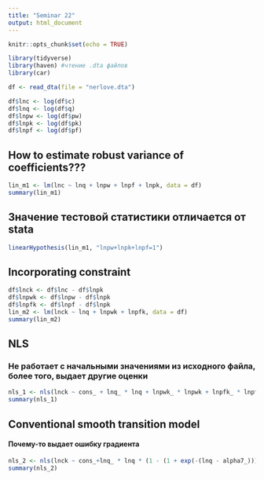 ```yaml
---
title: "Seminar 22"
output: html_document
---
```


```r
knitr::opts_chunk$set(echo = TRUE)
```

```r
library(tidyverse)
library(haven) #чтение .dta файлов
library(car)

df <- read_dta(file = "nerlove.dta")
```

```r
df$lnc <- log(df$c)
df$lnq <- log(df$q)
df$lnpw <- log(df$pw)
df$lnpk <- log(df$pk)
df$lnpf <- log(df$pf)
```

## How to estimate robust variance of coefficients???
```r
lin_m1 <- lm(lnc ~ lnq + lnpw + lnpf + lnpk, data = df)
summary(lin_m1)
```

## Значение тестовой статистики отличается от stata
```r
linearHypothesis(lin_m1, "lnpw+lnpk+lnpf=1")
```

## Incorporating constraint
```r
df$lnck <- df$lnc - df$lnpk
df$lnpwk <- df$lnpw - df$lnpk
df$lnpfk <- df$lnpf - df$lnpk
lin_m2 <- lm(lnck ~ lnq + lnpwk + lnpfk, data = df)
summary(lin_m2)
```

## NLS 
### Не работает с начальными значениями из исходного файла, более того, выдает другие оценки
```r
nls_1 <- nls(lnck ~ cons_ + lnq_ * lnq + lnpwk_ * lnpwk + lnpfk_ * lnpfk + alpha6_ * lnq * (1 + exp(-(lnq - alpha7_)))^(-1), data = df)
summary(nls_1)
```

## Conventional smooth transition model
#### Почему-то выдает ошибку градиента
```r
nls_2 <- nls(lnck ~ cons_+lnq_ * lnq * (1 - (1 + exp(-(lnq - alpha7_)))^(-1)) + lnpwk_ * lnpwk + lnpfk_ * lnpfk + alpha6_ * lnq * (1 + exp(-(lnq - alpha7_)))^(-1), data = df)
summary(nls_2)
```






